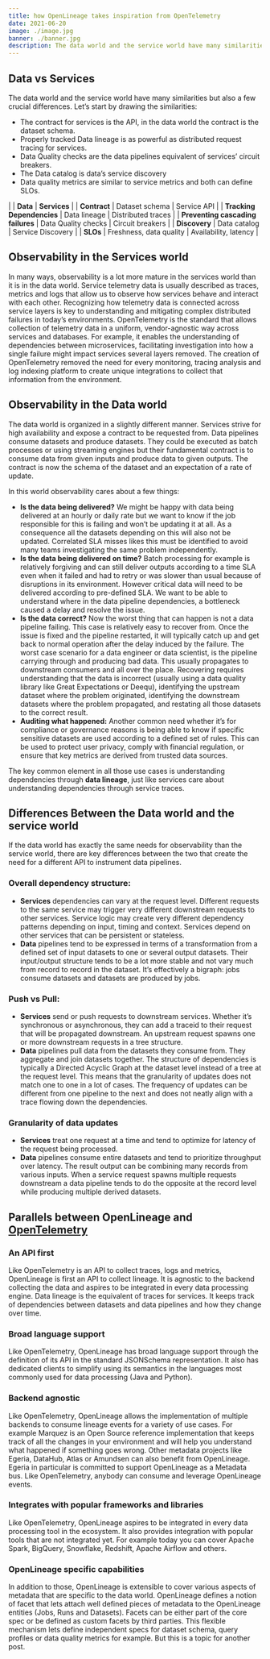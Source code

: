 ```yaml
---
title: how OpenLineage takes inspiration from OpenTelemetry
date: 2021-06-20
image: ./image.jpg
banner: ./banner.jpg
description: The data world and the service world have many similarities but also a few crucial differences. 
---
```


## Data vs Services

The data world and the service world have many similarities but also a few crucial differences. 
Let’s start by drawing the similarities:
- The contract for services is the API, in the data world the contract is the dataset schema. 
- Properly tracked Data lineage is as powerful as distributed request tracing for services.
- Data Quality checks are the data pipelines equivalent of services’ circuit breakers.
- The Data catalog is data’s service discovery
- Data quality metrics are similar to service metrics and both can define SLOs.

| | **Data** | **Services** |
| **Contract** | Dataset schema | Service API |
| **Tracking Dependencies** | Data lineage | Distributed traces |
| **Preventing cascading failures** | Data Quality checks | Circuit breakers |
| **Discovery** | Data catalog | Service Discovery |
| **SLOs** | Freshness, data quality | Availability, latency |

## Observability in the Services world

In many ways, observability is a lot more mature in the services world than it is in the data world.
Service telemetry data is usually described as traces, metrics and logs that allow us to observe how services behave and interact with each other. Recognizing how telemetry data is connected across service layers is key to understanding and mitigating complex distributed failures in today’s environments.
OpenTelemetry is the standard that allows collection of telemetry data in a uniform, vendor-agnostic way across services and databases. For example, it enables the understanding of dependencies between microservices, facilitating investigation into how a single failure might impact services several layers removed.
The creation of OpenTelemetry removed the need for every monitoring, tracing analysis and log indexing platform to create unique integrations to collect that information from the environment.

## Observability in the Data world

The data world is organized in a slightly different manner. Services strive for high availability  and expose a contract to be requested from. Data pipelines consume datasets and produce datasets. They could be executed as batch processes or using streaming engines but their fundamental contract is to consume data from given inputs and produce data to given outputs. The contract is now the schema of the dataset and an expectation of a rate of update. 

In this world observability cares about a few things:
- **Is the data being delivered?** We might be happy with data being delivered at an hourly or daily rate but we want to know if the job responsible for this is failing and won’t be updating it at all. As a consequence all the datasets depending on this will also not be updated. Correlated SLA misses likes this must be identified to avoid many teams investigating the same problem independently.
- **Is the data being delivered on time?** Batch processing for example is relatively forgiving and can still deliver outputs according to a time SLA even when it failed and had to retry or was slower than usual because of disruptions in its environment. However critical data will need to be delivered according to pre-defined SLA. We want to be able to understand where in the data pipeline dependencies, a bottleneck caused a delay and resolve the issue.
- **Is the data correct?** Now the worst thing that can happen is not a data pipeline failing. This case is relatively easy to recover from. Once the issue is fixed and the pipeline restarted, it will typically catch up and get back to normal operation after the delay induced by the failure. The worst case scenario for a data engineer or data scientist, is the pipeline carrying through and producing bad data. This usually propagates to downstream consumers and all over the place. Recovering requires understanding that the data is incorrect (usually using a data quality library like Great Expectations or Deequ), identifying the upstream dataset where the problem originated, identifying the downstream datasets where the problem propagated, and restating all those datasets to the correct result.
- **Auditing what happened:** Another common need whether it’s for compliance or governance reasons is being able to know if specific sensitive datasets are used according to a defined set of rules. This can be used to protect user privacy, comply with financial regulation, or ensure that key metrics are derived from trusted data sources.

The key common element in all those use cases is understanding dependencies through **data lineage**, just like services care about understanding dependencies through service traces.

## Differences Between the Data world and the service world

If the data world has exactly the same needs for observability than the service world, there are key differences between the two that create the need for a different API to instrument data pipelines.

### Overall dependency structure:

- **Services** dependencies can vary at the request level. Different requests to the same service may trigger very different downstream requests to other services. Service logic may create very different dependency patterns depending on input, timing and context. Services depend on other services that can be persistent or stateless.
- **Data** pipelines tend to be expressed in terms of a transformation from a defined set of input datasets to one or several output datasets. Their input/output structure tends to be a lot more stable and not vary much from record to record in the dataset. It’s effectively a bigraph: jobs consume datasets and datasets are produced by jobs.

### Push vs Pull:

 - **Services** send or push requests to downstream services. Whether it’s synchronous or asynchronous, they can add a traceid to their request that will be propagated downstream. An upstream request spawns one or more downstream requests in a tree structure.
- **Data** pipelines pull data from the datasets they consume from. They aggregate and join datasets together. The structure of dependencies is typically a Directed Acyclic Graph at the dataset level instead of a tree at the request level. This means that the granularity of updates does not match one to one in a lot of cases. The frequency of updates can be different from one pipeline to the next and does not neatly align with a trace flowing down the dependencies.

### Granularity of data updates

- **Services** treat one request at a time and tend to optimize for latency of the request being processed.
- **Data** pipelines consume entire datasets and tend to prioritize throughput over latency. The result output can be combining many records from various inputs. When a service request spawns multiple requests downstream a data pipeline tends to do the opposite at the record level while producing multiple derived datasets.

## Parallels between OpenLineage and [OpenTelemetry](https://opentelemetry.io/docs/concepts/what-is-opentelemetry/)

### An API first

Like OpenTelemetry is an API to collect traces, logs and metrics, OpenLineage is first an API to collect lineage. It is agnostic to the backend collecting the data and aspires to be integrated in every data processing engine.
Data lineage is the equivalent of traces for services. It keeps track of dependencies between datasets and data pipelines and how they change over time. 

### Broad language support

Like OpenTelemetry, OpenLineage has broad language support through the definition of its API in the standard JSONSchema representation. It also has dedicated clients to simplify using its semantics in the languages most commonly used for data processing (Java and Python).

### Backend agnostic

Like OpenTelemetry, OpenLineage allows the implementation of multiple backends to consume lineage events for a variety of use cases. For example Marquez is an Open Source reference implementation that keeps track of all the changes in your environment and will help you understand what happened if something goes wrong.
Other metadata projects like Egeria, DataHub, Atlas or Amundsen can also benefit from OpenLineage. Egeria in particular is committed to support OpenLineage as a Metadata bus.
Like OpenTelemetry, anybody can consume and leverage OpenLineage events.

### Integrates with popular frameworks and libraries

Like OpenTelemetry, OpenLineage aspires to be integrated in every data processing tool in the ecosystem. It also provides integration with popular tools that are not integrated yet. For example today you can cover Apache Spark, BigQuery, Snowflake, Redshift, Apache Airflow and others.

### OpenLineage specific capabilities

In addition to those, OpenLineage is extensible to cover various aspects of metadata that are specific to the data world. OpenLineage defines a notion of facet that lets attach well defined pieces of metadata to the OpenLineage entities (Jobs, Runs and Datasets). Facets can be either part of the core spec or be defined as custom facets by third parties. This flexible mechanism lets define independent specs for dataset schema, query profiles or data quality metrics for example. But this is a topic for another post.


